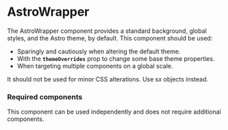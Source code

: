 <Meta title="Components/AstroWrapper/AstroWrapper" />

# AstroWrapper

The AstroWrapper component provides a standard background, global styles, and the Astro theme, by default. This component should be used:
- Sparingly and cautiously when altering the default theme.
- With the **`themeOverrides`** prop to change some base theme properties.
- When targeting multiple components on a global scale.

It should not be used for minor CSS alterations. Use sx objects instead.

### Required components 

This component can be used independently and does not require additional components.